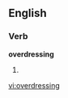 ==English==

===Verb===
'''overdressing'''

# {{third-person singular of|[[overdress]]}}

[[vi:overdressing]]